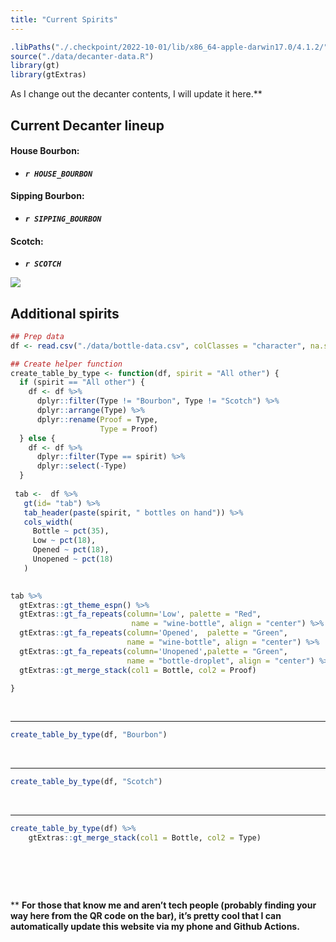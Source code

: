 ```yaml
---
title: "Current Spirits"
---
```


```r
.libPaths("./.checkpoint/2022-10-01/lib/x86_64-apple-darwin17.0/4.1.2/")
source("./data/decanter-data.R")
library(gt)
library(gtExtras)
```

As I change out the decanter contents, I will update it here.** 


## Current Decanter lineup

#### House Bourbon: 
- ***`r HOUSE_BOURBON`***  

#### Sipping Bourbon: 
- ***`r SIPPING_BOURBON`***      

#### Scotch: 
- ***`r SCOTCH`***


![](./images/decanters.jpeg)

## Additional spirits

```r
## Prep data
df <- read.csv("./data/bottle-data.csv", colClasses = "character", na.strings = "-")

## Create helper function
create_table_by_type <- function(df, spirit = "All other") {
  if (spirit == "All other") {
    df <- df %>% 
      dplyr::filter(Type != "Bourbon", Type != "Scotch") %>% 
      dplyr::arrange(Type) %>% 
      dplyr::rename(Proof = Type,
                    Type = Proof)
  } else {
    df <- df %>% 
      dplyr::filter(Type == spirit) %>% 
      dplyr::select(-Type)     
  }
  
 tab <-  df %>% 
   gt(id= "tab") %>%
   tab_header(paste(spirit, " bottles on hand")) %>% 
   cols_width(
     Bottle ~ pct(35),
     Low ~ pct(18),
     Opened ~ pct(18),
     Unopened ~ pct(18)
   ) 
   

tab %>% 
  gtExtras::gt_theme_espn() %>% 
  gtExtras::gt_fa_repeats(column='Low', palette = "Red", 
                           name = "wine-bottle", align = "center") %>%
  gtExtras::gt_fa_repeats(column='Opened',  palette = "Green", 
                          name = "wine-bottle", align = "center") %>%
  gtExtras::gt_fa_repeats(column='Unopened',palette = "Green", 
                          name = "bottle-droplet", align = "center") %>%
  gtExtras::gt_merge_stack(col1 = Bottle, col2 = Proof)

}

```

<br>
<hr>


```r
create_table_by_type(df, "Bourbon")
```

<br>
<hr>

```r
create_table_by_type(df, "Scotch")
```

<br>
<hr>

```r

create_table_by_type(df) %>% 
    gtExtras::gt_merge_stack(col1 = Bottle, col2 = Type)

  
```

<br>
<br>

** **For those that know me and aren't tech people (probably finding your way here from the QR code on the bar), it's pretty cool that I can automatically update this website via my phone and Github Actions.**  
